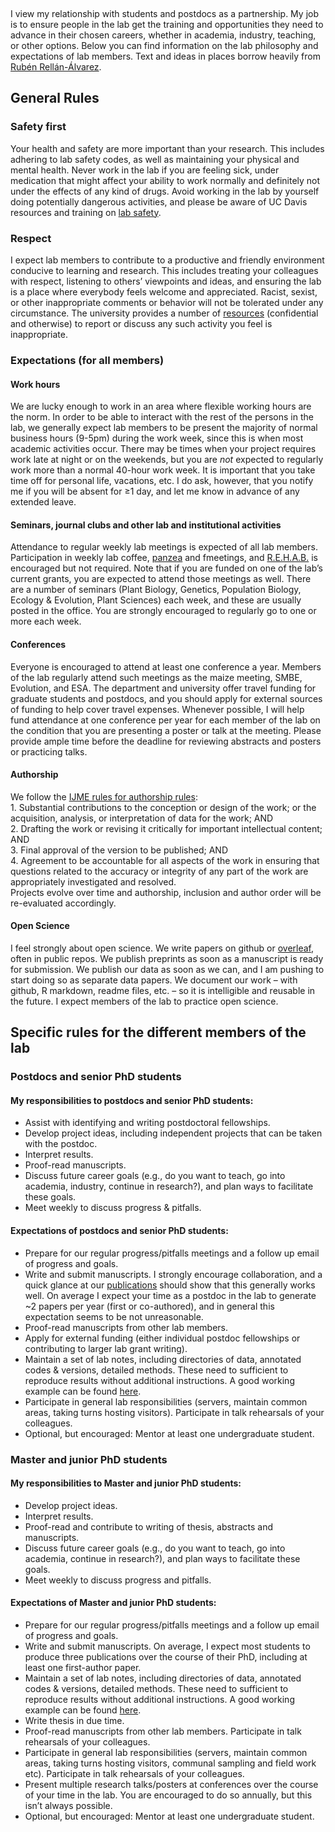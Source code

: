 <!-- break -->
<br>
<!-- break -->

I view my relationship with students and postdocs as a partnership. My job is to ensure people in the lab get the training and opportunities they need to advance in their chosen careers, whether in academia, industry, teaching, or other options. Below you can find information on the lab philosophy and expectations of lab members. Text and ideas in places borrow heavily from [Rubén Rellán-Álvarez](http://www.rrlab.org/expectations.html).

## General Rules

### Safety first

Your health and safety are more important than your research. This includes adhering to lab safety codes, as well as maintaining your physical and mental health. Never work in the lab if you are feeling sick, under medication that might affect your ability to work normally and definitely not under the effects of any kind of drugs. Avoid working in the lab by yourself doing potentially dangerous activities, and please be aware of UC Davis resources and training on [lab safety](http://safetyservices.ucdavis.edu/categories/laboratory-safety). 

### Respect

I expect lab members to contribute to a productive and friendly environment conducive to learning and research. This includes treating your colleagues with respect, listening to others’ viewpoints and ideas, and ensuring the lab is a place where everybody feels welcome and appreciated. Racist, sexist, or other inappropriate comments or behavior will not be tolerated under any circumstance.  The university provides a number of [resources](http://studentexpression.ucdavis.edu/get-support/index.html) (confidential and otherwise) to report or discuss any such activity you feel is inappropriate.

### Expectations (for all members)

#### Work hours
We are lucky enough to work in an area where flexible working hours are the norm. In order to be able to interact with the rest of the persons in the lab, we generally expect lab members to be present the majority of normal business hours (9-5pm) during the work week, since this is when most academic activities occur. There may be times when your project requires work late at night or on the weekends, but you are *not* expected to regularly work more than a normal 40-hour work week.  It is important that you take time off for personal life, vacations, etc.  I do ask, however, that you notify me if you will be absent for ≥1 day, and let me know in advance of any extended leave.

#### Seminars, journal clubs and other lab and institutional activities   
Attendance to regular weekly lab meetings is expected of all lab members. Participation in weekly lab coffee, [panzea](www.panzea.org) and fmeetings, and [R.E.H.A.B.](rehab.html) is encouraged but not required. Note that if you are funded on one of the lab's current grants, you are expected to attend those meetings as well.  There are a number of seminars (Plant Biology, Genetics, Population Biology, Ecology & Evolution, Plant Sciences) each week, and these are usually posted in the office. You are  strongly encouraged to regularly go to one or more each week.

#### Conferences
Everyone is encouraged to attend at least one conference a year.  Members of the lab regularly attend such meetings as the maize meeting, SMBE, Evolution, and ESA. The department and university offer travel funding for graduate students and postdocs, and you should apply for external sources of funding to help cover travel expenses. Whenever possible, I will help fund attendance at one conference per year for each member of the lab on the condition that you are presenting a poster or talk at the meeting. Please provide ample time before the deadline for reviewing abstracts and posters or practicing talks. 

#### Authorship
We follow the [IJME rules for authorship rules](http://www.icmje.org/recommendations/browse/roles-and-responsibilities/defining-the-role-of-authors-and-contributors.html):   
1. Substantial contributions to the conception or design of the work; or the acquisition, analysis, or interpretation of data for the work; AND  
2. Drafting the work or revising it critically for important intellectual content; AND  
3. Final approval of the version to be published; AND  
4. Agreement to be accountable for all aspects of the work in ensuring that questions related to the accuracy or integrity of any part of the work are appropriately investigated and resolved.  
Projects evolve over time and authorship, inclusion and author order will be re-evaluated accordingly.

#### Open Science
I feel strongly about open science. We write papers on github or [overleaf](overleaf.com), often in public repos.  We publish preprints as soon as a manuscript is ready for submission.  We publish our data as soon as we can, and I am pushing to start doing so as separate data papers. We document our work -- with github, R markdown, readme files, etc. -- so it is intelligible and reusable in the future. I expect members of the lab to practice open science.


## Specific rules for the different members of the lab

### Postdocs and senior PhD students  

#### My responsibilities to postdocs and senior PhD students:  

- Assist with identifying and writing postdoctoral fellowships.  
- Develop project ideas, including independent projects that can be taken with the postdoc.
- Interpret results.
- Proof-read manuscripts.
- Discuss future career goals (e.g., do you want to teach, go into academia, industry, continue in research?), and plan ways to facilitate these goals.
- Meet weekly to discuss progress & pitfalls.  

#### Expectations of postdocs and senior PhD students:
- Prepare for our regular progress/pitfalls meetings and a follow up email of progress and goals.  
- Write and submit manuscripts.  I strongly encourage collaboration, and a quick glance at our [publications](pubs.html) should show that this generally works well. On average I expect your time as a postdoc in the lab to generate ~2 papers per year (first or co-authored), and in general this expectation seems to be not unreasonable.
- Proof-read manuscripts from other lab members.  
- Apply for external funding (either individual postdoc fellowships or contributing to larger lab grant writing).  
- Maintain a set of lab notes, including directories of data, annotated codes & versions, detailed methods. These need to sufficient to reproduce results without additional instructions. A good working example can be found [here](https://github.com/timbeissinger/Maize-Teo-Scripts).
- Participate in general lab responsibilities (servers, maintain common areas, taking turns hosting visitors). Participate in talk rehearsals of your colleagues.
- Optional, but encouraged: Mentor at least one undergraduate student.

### Master and junior PhD students

#### My responsibilities to Master and junior PhD students:

- Develop project ideas.   
- Interpret results.  
- Proof-read and contribute to writing of thesis, abstracts and  manuscripts.  
- Discuss future career goals (e.g., do you want to teach, go into academia, continue in research?), and plan ways to facilitate these goals.  
- Meet weekly to discuss progress and pitfalls.

#### Expectations of Master and junior PhD students:  

- Prepare for our regular progress/pitfalls meetings and a follow up email of progress and goals.  
 - Write and submit manuscripts.  On average, I expect most students to produce three publications over the course of their PhD, including at least one first-author paper. 
- Maintain a set of lab notes, including directories of data, annotated codes & versions, detailed methods. These need to sufficient to reproduce results without additional instructions. A good working example can be found [here](https://github.com/timbeissinger/Maize-Teo-Scripts).
- Write thesis in due time.  
- Proof-read manuscripts from other lab members. Participate in talk rehearsals of your colleagues.  
- Participate in general lab responsibilities (servers, maintain common areas, taking turns hosting visitors, communal sampling and field work etc). Participate in talk rehearsals of your colleagues.  
- Present multiple research talks/posters at conferences over the course of your time in the lab. You are encouraged to do so annually, but this isn't always possible.
- Optional, but encouraged: Mentor at least one undergraduate student.
